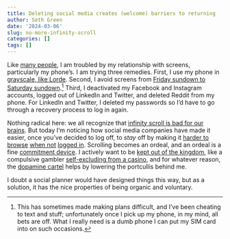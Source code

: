 ```yaml
---
title: Deleting social media creates (welcome) barriers to returning
author: Seth Green
date: '2024-03-06'
slug: no-more-infinity-scroll
categories: []
tags: []
---
```


Like [many people](https://www.honest-broker.com/p/how-to-break-free-from-dopamine-culture), I am troubled by my relationship with screens, particularly my phone's. I am trying three remedies. First, I use my phone in [grayscale, like Lorde](https://www.wmagazine.com/culture/lorde-internet-addiction-cure). Second, I avoid screens from [Friday sundown to Saturday sundown](https://en.wikipedia.org/wiki/Technology_Shabbat).[^1] Third, I deactivated my Facebook and Instagram accounts, logged out of LinkedIn and Twitter, and deleted Reddit from my phone. For LinkedIn and Twitter, I deleted my passwords so I'd have to go through a recovery process to log in again.

Nothing radical here: we all recognize that [infinity scroll is bad for our brains](https://bootcamp.uxdesign.cc/how-the-invention-of-infinite-scrolling-turned-millions-to-addiction-3096602ef9af?gi=7bd25b366481). But today I'm noticing how social media companies have made it easier, once you've decided to log off, to *stay* off by making it [harder to browse](https://www.reddit.com/r/mobileweb/comments/f40xhi/this_has_to_be_a_joke_right_now_you_cant_access/) [when not](https://mashable.com/article/instagram-requires-log-in-to-view-profiles) [logged in](https://www.reddit.com/r/DataHoarder/comments/pa6dra/twitter_starts_to_require_login_to_view_tweets/). Scrolling becomes an ordeal, and an ordeal is a fine [commitment device](https://www.thebehavioralscientist.com/glossary/commitment-device). I actively want to be [kept out of the kingdom](https://www.theguardian.com/global/2021/aug/22/how-digital-media-turned-us-all-into-dopamine-addicts-and-what-we-can-do-to-break-the-cycle), like a compulsive gambler [self-excluding from a casino](https://www.ncbi.nlm.nih.gov/pmc/articles/PMC4016676/), and for whatever reason, the [dopamine cartel](https://www.honest-broker.com/p/the-state-of-the-culture-2024) helps by lowering the portcullis behind me.

I doubt a social planner would have designed things this way, but as a solution, it has the nice properties of being organic and voluntary.

[^1]: This has sometimes made making plans difficult, and I've been cheating to text and stuff; unfortunately once I pick up my phone, in my mind, all bets are off. What I really need is a dumb phone I can put my SIM card into on such occasions.

